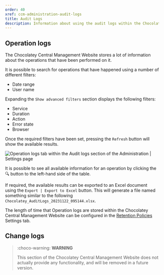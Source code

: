 ```yaml
---
order: 40
xref: ccm-administration-audit-logs
title: Audit Logs
description: Information about using the audit logs within the Chocolatey Central Management Administration section
---
```


## Operation logs

The Chocolatey Central Management Website stores a lot of information about the operations that have been performed on it.

It is possible to search for operations that have happened using a number of different filters:

- Date range
- User name

Expanding the `Show advanced filters` section displays the following filters:

- Service
- Duration
- Action
- Error state
- Browser

Once the required filters have been set, pressing the `Refresh` button will show the available results.

![Operation logs tab within the Audit logs section of the Administration | Settings page](/images/ccm-playwright/administration/audit-logs/left-menu-active.png)

It is possible to see all available information for an operation by clicking the :mag: button to the left-hand side of the table.

If required, the available results can be exported to an Excel document using the `Export | Export to Excel` button.
This will generate a file named something similar to the following `Chocolatey_AuditLogs_20231122_095144.xlsx`.

The length of time that Operation logs are stored within the Chocolatey Central Management Website can be configured in the [Retention Policies](xref:ccm-administration-settings-retention#audit-retention) Settings tab.

## Change logs

> :choco-warning: **WARNING**
>
> This section of the Chocolatey Central Management Website does not actually provide any functionality, and will be removed in a future version.